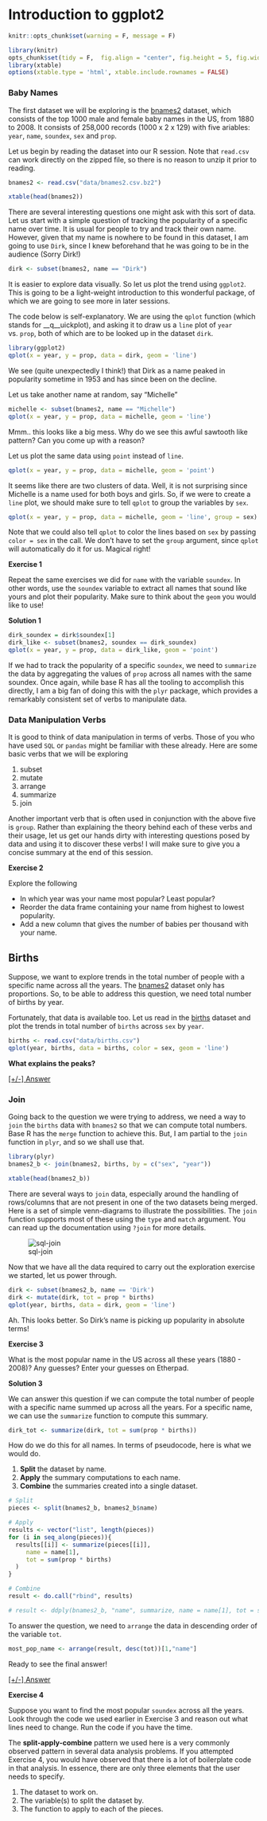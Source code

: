 # Introduction to ggplot2

```r
knitr::opts_chunk$set(warning = F, message = F)
```

```r
library(knitr)
opts_chunk$set(tidy = F,  fig.align = "center", fig.height = 5, fig.width = 10)
library(xtable)
options(xtable.type = 'html', xtable.include.rownames = FALSE)
```

### Baby Names

The first dataset we will be exploring is the [bnames2](data/bnames2.csv.bz2) dataset, which consists of the top 1000 male and female baby names in the US, from 1880 to 2008. It consists of 258,000 records (1000 x 2 x 129) with five ariables: `year`, `name`, `soundex`, `sex` and `prop`.

Let us begin by reading the dataset into our R session. Note that `read.csv` can work directly on the zipped file, so there is no reason to unzip it prior to reading.


```r
bnames2 <- read.csv("data/bnames2.csv.bz2")
```

```r
xtable(head(bnames2))
```

There are several interesting questions one might ask with this sort of data. Let us start with a simple question of tracking the popularity of a specific name over time. It is usual for people to try and track their own name. However, given that my name is nowhere to be found in this dataset, I am going to use `Dirk`, since I knew beforehand that he was going to be in the audience (Sorry Dirk!)

```r
dirk <- subset(bnames2, name == "Dirk")
```

It is easier to explore data visually. So let us plot the trend using `ggplot2`. This is going to be a light-weight introduction to this wonderful package, of which we are going to see more in later sessions. 

The code below is self-explanatory. We are using the `qplot` function (which stands for __q__uickplot), and asking it to draw us a `line` plot of `year` vs. `prop`, both of which are to be looked up in the dataset `dirk`.

```r
library(ggplot2)
qplot(x = year, y = prop, data = dirk, geom = 'line')
```

We see (quite unexpectedly I think!) that Dirk as a name peaked in popularity sometime in 1953 and has since been on the decline.

Let us take another name at random, say "Michelle"

```r
michelle <- subset(bnames2, name == "Michelle")
qplot(x = year, y = prop, data = michelle, geom = 'line')
```

Mmm.. this looks like a big mess. Why do we see this awful sawtooth like pattern? Can you come up with a reason?

Let us plot the same data using `point` instead of `line`.

```r
qplot(x = year, y = prop, data = michelle, geom = 'point')
```

It seems like there are two clusters of data. Well, it is not surprising since Michelle is a name used for both boys and girls. So, if we were to create a `line` plot, we should make sure to tell `qplot` to group the variables by `sex`. 


```r
qplot(x = year, y = prop, data = michelle, geom = 'line', group = sex)
```

Note that we could also tell `qplot` to color the lines based on `sex` by passing `color = sex` in the call. We don't have to set the `group` argument, since `qplot` will automatically do it for us. Magical right!

__Exercise 1__

Repeat the same exercises we did for `name` with the variable `soundex`. In other words, use the `soundex` variable to extract all names that sound like yours and plot their popularity. Make sure to think about the `geom` you would like to use!

__Solution 1__

```r
dirk_soundex = dirk$soundex[1]
dirk_like <- subset(bnames2, soundex == dirk_soundex)
qplot(x = year, y = prop, data = dirk_like, geom = 'point')
```

If we had to track the popularity of a specific `soundex`, we need to `summarize` the data by aggregating the values of `prop` across all names with the same soundex. Once again, while base R has all the tooling to accomplish this directly, I am a big fan of doing this with the `plyr` package, which provides a remarkably consistent set of verbs to manipulate data.

### Data Manipulation Verbs

It is good to think of data manipulation in terms of verbs. Those of you who have used `SQL` or `pandas` might be familiar with these already. Here are some basic verbs that we will be exploring


1. subset
1. mutate
2. arrange
3. summarize
5. join

Another important verb that is often used in conjunction with the above five is `group`. Rather than explaining the theory behind each of these verbs and their usage, let us get our hands dirty with interesting questions posed by data and using it to discover these verbs! I will make sure to give you a concise summary at the end of this session.

__Exercise 2__

Explore the following

- In which year was your name most popular? Least popular?
- Reorder the data frame containing your name from highest to lowest popularity.
- Add a new column that gives the number of babies per thousand with your name.


## Births

Suppose, we want to explore trends in the total number of people with a specific name across all the years. The [bnames2](data/bnames2) dataset only has proportions. So, to be able to address this question, we need total number of births by year.

Fortunately, that data is available too. Let us read in the [births](data/births.csv) dataset and plot the trends in total number of `births` across `sex` by `year`.

```r
births <- read.csv("data/births.csv")
qplot(year, births, data = births, color = sex, geom = 'line')
```

__What explains the peaks?__

<a href="javascript:expandcollapse('solution1')">
   [+/-] Answer
</a><br>

<span class='posthidden' id='solution1'>
- 1936: SSNs were issued for the first time.
- 1986: needed for child tax deduction.
</span>

### Join

Going back to the question we were trying to address, we need a way to `join` the `births` data with `bnames2` so that we can compute total numbers. Base R has the `merge` function to achieve this. But, I am partial to the `join` function in `plyr`, and so we shall use that.

```r
library(plyr)
bnames2_b <- join(bnames2, births, by = c("sex", "year"))
```

```r
xtable(head(bnames2_b))
```

There are several ways to `join` data, especially around the handling of rows/columns that are not present in one of the two datasets being merged. Here is a set of simple venn-diagrams to illustrate the possibilities. The `join` function supports most of these using the `type` and `match` argument. You can read up the documentation using `?join` for more details.

![sql-join](http://www.udel.edu/evelyn/SQL-Class2/joins.jpg)

Now that we have all the data required to carry out the exploration exercise we started, let us power through. 

```r
dirk <- subset(bnames2_b, name == 'Dirk')
dirk <- mutate(dirk, tot = prop * births)
qplot(year, births, data = dirk, geom = 'line')
```

Ah. This looks better. So Dirk's name is picking up popularity in absolute terms!

__Exercise 3__

What is the most popular name in the US across all these years (1880 - 2008)? Any guesses? Enter your guesses on Etherpad.

__Solution 3__

We can answer this question if we can compute the total number of people with a specific name summed up across all the years. For a specific name, we can use the `summarize` function to compute this summary.

```r
dirk_tot <- summarize(dirk, tot = sum(prop * births))
```

How do we do this for all names. In terms of pseudocode, here is what we would do.

1. __Split__ the dataset by name.
2. __Apply__ the summary computations to each name.
3. __Combine__ the summaries created into a single dataset.


```r
# Split
pieces <- split(bnames2_b, bnames2_b$name)

# Apply
results <- vector("list", length(pieces))
for (i in seq_along(pieces)){
  results[[i]] <- summarize(pieces[[i]],
     name = name[1],
     tot = sum(prop * births)
  )
}

# Combine
result <- do.call("rbind", results)
```

```r
# result <- ddply(bnames2_b, "name", summarize, name = name[1], tot = sum(prop*births))
```

To answer the question, we need to `arrange` the data in descending order of the variable `tot`.

```r
most_pop_name <- arrange(result, desc(tot))[1,"name"]
```


Ready to see the final answer!

<a href="javascript:expandcollapse('solution2')">
   [+/-] Answer
</a><br>

<span class='posthidden' id='solution2'>
And the winner is ... __`r most_pop_name`__
</span>


__Exercise 4__

Suppose you want to find the most popular `soundex` across all the years. Look through the code we used earlier in Exercise 3 and reason out what lines need to change. Run the code if you have the time.

The __split-apply-combine__ pattern we used here is a very commonly observed pattern in several data analysis problems. If you attempted Exercise 4, you would have observed that there is a lot of boilerplate code in that analysis. In essence, there are only three elements that the user needs to specify.

1. The dataset to work on.
2. The variable(s) to split the dataset by.
3. The function to apply to each of the pieces.

<script>
function expandcollapse (postid) { 
  whichpost = document.getElementById(postid); 
  if (whichpost.className=="postshown") { 
    whichpost.className="posthidden"; 
  } 
  else { 
    whichpost.className="postshown"; 
  } 
} 
</script>

<style type="text/css" media="screen">
.posthidden {display:none}
.postshown {display:inline}
</style>
